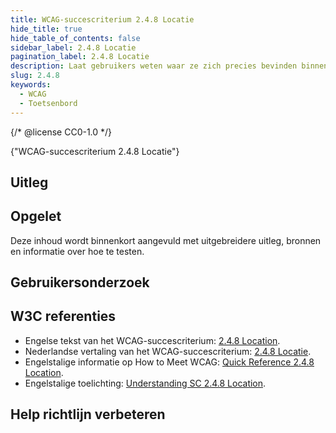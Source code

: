 ```yaml
---
title: WCAG-succescriterium 2.4.8 Locatie
hide_title: true
hide_table_of_contents: false
sidebar_label: 2.4.8 Locatie
pagination_label: 2.4.8 Locatie
description: Laat gebruikers weten waar ze zich precies bevinden binnen een website.
slug: 2.4.8
keywords:
  - WCAG
  - Toetsenbord
---
```


{/* @license CC0-1.0 */}


<WcagHeadingGroup level={1} conformanceLevel="Niveau AAA">
  {"WCAG-succescriterium 2.4.8 Locatie"}
</WcagHeadingGroup>

## Uitleg

<Summary />

## Opgelet

Deze inhoud wordt binnenkort aangevuld met uitgebreidere uitleg, bronnen en informatie over hoe te testen.

## Gebruikersonderzoek

<CTAGebruikersonderzoek />

## W3C referenties

- Engelse tekst van het WCAG-succescriterium: [<span lang="en">2.4.8 Location</span>](https://www.w3.org/TR/WCAG22/#location).
- Nederlandse vertaling van het WCAG-succescriterium: [2.4.8 Locatie](https://www.w3.org/Translations/WCAG22-nl/#locatie).
- Engelstalige informatie op <span lang="en">How to Meet WCAG</span>: [<span lang="en">Quick Reference 2.4.8 Location</span>](https://www.w3.org/WAI/WCAG22/quickref/#location).
- Engelstalige toelichting: [<span lang="en">Understanding SC 2.4.8 Location</span>](https://www.w3.org/WAI/WCAG22/Understanding/location.html).

<SpotlightSection>
  <Markdown omitH1 headinglevel={3}>
    <Disclaimer />
  </Markdown>
</SpotlightSection>

## Help richtlijn verbeteren

<Markdown omitH1 headinglevel={3}>
  <WCAGFooterInfo />
</Markdown>
